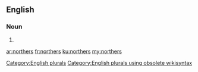 ==English==

===Noun===
{{head|en}}

# {{plural of|norther}}

[[Category:English plurals]][[Category:English plurals using obsolete wikisyntax]]

[[ar:northers]]
[[fr:northers]]
[[ku:northers]]
[[my:northers]]